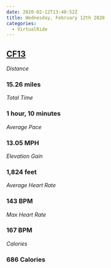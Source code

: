 ```yaml
---
date: 2020-02-12T13:40:52Z
title: Wednesday, February 12th 2020
categories:
  - VirtualRide
---
```

## [CF13](https://www.strava.com/activities/3093597750)

_Distance_

### 15.26 miles

_Total Time_

### 1 hour, 10 minutes

_Average Pace_

### 13.05 MPH

_Elevation Gain_

### 1,824 feet

_Average Heart Rate_

### 143 BPM

_Max Heart Rate_

### 167 BPM

_Calories_

### 686 Calories